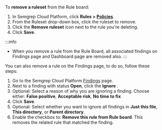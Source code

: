 To **remove a ruleset** from the Rule board:

1. In Semgrep Cloud Platform, click **Rules > [Policies](https://semgrep.dev/orgs/-/policies)**.
2. From the Ruleset drop-down box, click the ruleset to remove.
3. Click the <i className="fa-solid fa-trash-can inline_svg"></i> **Remove ruleset** icon next to the rule you're deleting.
4. Click **Save**.

:::info
- When you remove a rule from the Rule Board, all associated findings on Findings page and Dashboard page are removed also.
:::

You can also remove a rule on the Findings page, to do so, follow these steps:

1. Go to the Semgrep Cloud Platform [Findings](https://semgrep.dev/orgs/-/findings?tab=open) page.
1. Next to a finding with status **Open**, click the **Ignore** <i class="fa-regular fa-chevron-down"></i>.
1. Optional: Select a reason of why you are ignoring a finding. Choose either: **False positive**, **Acceptable risk**, **No time to fix**
1. Click **Save**.
1. Optional: Select whether you want to ignore all findings in **Just this file**, **This directory**, or **Parent directory**.
1. Enable the checkbox to: **Remove this rule from Rule board**. This removes the related rule that matched the finding.
